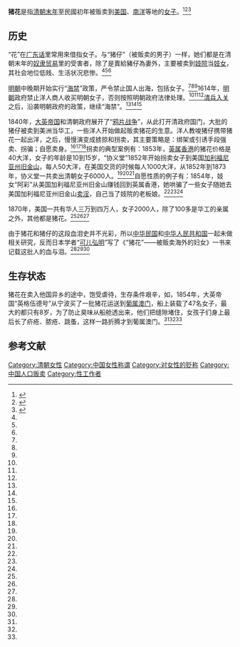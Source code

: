 {{otheruses|other=被卖入美洲的男性|華工}}
'''猪花'''是指[[清朝历史|清朝末年]]至民國初年被贩卖到[[美国|美国]]、[[南洋|南洋]]等地的[[女子|女子]]。<ref name="fish">{{cite web |url=http://www.chinadaily.com.cn/hqgj/jryw/2014-03-19/content_11430744.html |title=清末被掠卖出洋的“猪花”：比“猪仔”更悲惨 |accessdate=2014-03-21 |date=2014-03-19 |work=中国日报 |archive-date=2015-09-24 |archive-url=https://web.archive.org/web/20150924124711/http://www.chinadaily.com.cn/hqgj/jryw/2014-03-19/content_11430744.html |dead-url=no }}</ref><ref name="tiger">{{cite web |url=http://news.163.com/14/0312/15/9N57439S00014AED.html |title=比“猪仔”命运更悲惨的“猪花”(组图) |date=2014-03-12 |accessdate=2014-03-21|work=网易 |archive-url=https://web.archive.org/web/20140321094313/http://news.163.com/14/0312/15/9N57439S00014AED.html |archive-date=2014-03-21 |dead-url=yes }}</ref><ref name="duck">{{cite journal| title =《清末被拐出洋的猪花》| journal =《快乐老人报》 | volume =448 | year =2013 | pages =16 }}</ref>

== 历史 ==
“花”在[[粤语|广东话]]里常用來借指女子。与“猪仔”（被贩卖的男子）一样，她们都是在清朝末年的[[奴隶贸易|奴隶贸易]]里的受害者，除了是賣給豬仔為妻外，主要被卖到[[妓院|妓院]]当[[妓女|妓女]]，其社会地位低贱、生活状况悲惨。<ref name="fish"/><ref name="tiger"/><ref name="duck"/>

[[明朝|明朝]]中晚期开始实行“[[海禁|海禁]]”政策，严令禁止国人出海，包括女子。<ref name="fish"/><ref name="tiger"/><ref name="duck"/>1614年，[[明朝|明朝]]政府禁止洋人商人收买明朝女子，否则按照明朝政府法律处理。<ref name="fish"/><ref name="tiger"/><ref name="duck"/>[[一片石之战|清兵入关]]之后，沿袭明朝政府的政策，继续“海禁”。<ref name="fish"/><ref name="tiger"/><ref name="duck"/>

1840年，[[大英帝国|大英帝国]]和清朝政府展开了“[[鸦片战争|鸦片战争]]”，从此打开清政府国门，大批的猪仔被卖到美洲当华工，一些洋人开始做起贩卖猪花的生意。洋人教唆猪仔携带猪花一起出洋，之后，慢慢演变成掳掠和拐卖，其主要策略是：绑架或引诱手段强卖、拐骗；自愿卖身。<ref name="fish"/><ref name="tiger"/><ref name="duck"/>拐卖的典型案例有：1853年，[[英属香港|英属香港]]的猪花价格是40大洋，女子的年龄是10到15岁，“协义堂”1852年开始拐卖女子到美国[[加利福尼亚州|加利福尼亚州]][[旧金山|旧金山]]，每人50大洋，在美国交货的时候每人1000大洋，从1852年到1873年，协义堂一共卖出清朝女子6000人。<ref name="fish"/><ref name="tiger"/><ref name="duck"/>自愿性质的例子有：1854年，妓女“阿彩”从美国加利福尼亚州旧金山赚钱回到英属香港，她哄骗了一些女子随她去美国加利福尼亚州旧金山[[卖淫|卖淫]]，自己当了妓院的老板娘。<ref name="fish"/><ref name="tiger"/><ref name="duck"/>

1870年，美国一共有华人三万到四万人，女子2000人，除了100多是华工的亲属之外，其他都是猪花。<ref name="fish"/><ref name="tiger"/><ref name="duck"/>

由于猪花和猪仔的这段血泪史并不光彩，所以[[中華民國|中华民国]]和[[中华人民共和国|中华人民共和国]]一起未做相关研究，反而日本学者“[[可儿弘明|可儿弘明]]”写了《“猪花”——被贩卖海外的妇女》一书来记载这批人的血与泪。<ref name="fish"/><ref name="tiger"/><ref name="duck"/>

==生存状态==

猪花在卖入他国异乡的途中，饱受虐待，生存条件艰辛，如，1854年，大英帝国“英格伍德号”从宁波买了一批猪花运送到[[葡属澳门|葡属澳门]]，船上装载了47名女子，最大的都只有8岁，为了防止臭味从船舱透出来，他们把缝隙堵住，女孩子们身上最后长了疥疮、脓疮、跳蚤，这样一路折腾才到葡属澳门。<ref name="fish"/><ref name="tiger"/><ref name="duck"/>

==参考文献==

{{Reflist|2}}

{{DEFAULTSORT:Zhu猪}}
[[Category:清朝女性|Category:清朝女性]]
[[Category:中国女性称谓|Category:中国女性称谓]]
[[Category:对女性的贬称|Category:对女性的贬称]]
[[Category:中国人口贩卖|Category:中国人口贩卖]]
[[Category:性工作者|Category:性工作者]]